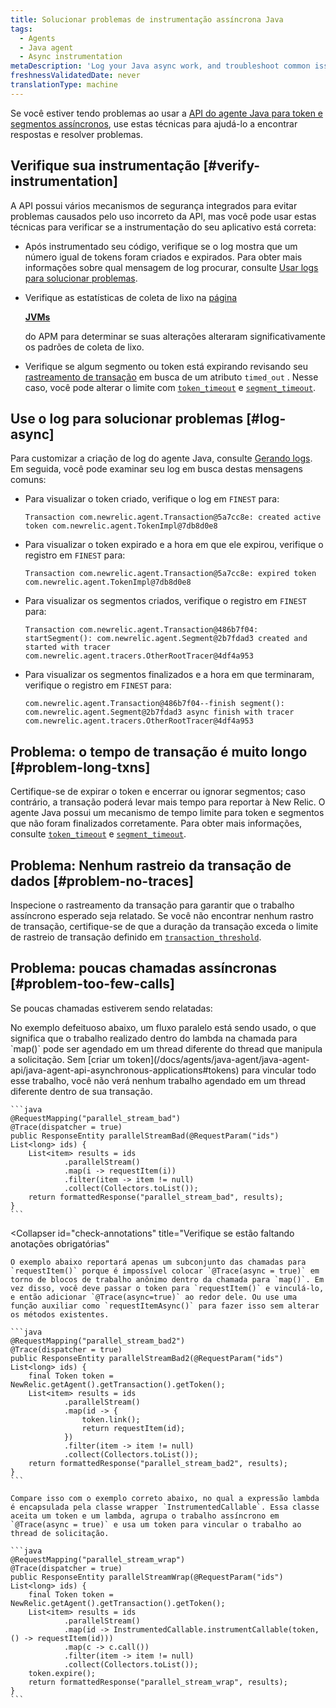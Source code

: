 ```yaml
---
title: Solucionar problemas de instrumentação assíncrona Java
tags:
  - Agents
  - Java agent
  - Async instrumentation
metaDescription: 'Log your Java async work, and troubleshoot common issues with Java async instrumentation.'
freshnessValidatedDate: never
translationType: machine
---
```


Se você estiver tendo problemas ao usar a [API do agente Java para token e segmentos assíncronos](/docs/agents/java-agent/java-agent-api/java-agent-api-asynchronous-applications), use estas técnicas para ajudá-lo a encontrar respostas e resolver problemas.

## Verifique sua instrumentação [#verify-instrumentation]

A API possui vários mecanismos de segurança integrados para evitar problemas causados pelo uso incorreto da API, mas você pode usar estas técnicas para verificar se a instrumentação do seu aplicativo está correta:

* Após instrumentado seu código, verifique se o log mostra que um número igual de tokens foram criados e expirados. Para obter mais informações sobre qual mensagem de log procurar, consulte [Usar logs para solucionar problemas](#log-async).

* Verifique as estatísticas de coleta de lixo na [página](/docs/agents/java-agent/features/jvm-metrics-page)

  <DNT>[**JVMs**](/docs/agents/java-agent/features/jvm-metrics-page)</DNT>

  [ ](/docs/agents/java-agent/features/jvm-metrics-page)do APM para determinar se suas alterações alteraram significativamente os padrões de coleta de lixo.

* Verifique se algum segmento ou token está expirando revisando seu [rastreamento de transação](/docs/apm/transactions/transaction-traces/introduction-transaction-traces) em busca de um atributo `timed_out` . Nesse caso, você pode alterar o limite com [`token_timeout`](/docs/agents/java-agent/configuration/java-agent-configuration-config-file#cfg-token_timeout) e [`segment_timeout`](/docs/agents/java-agent/configuration/java-agent-configuration-config-file#cfg-segment_timeout).

## Use o log para solucionar problemas [#log-async]

Para customizar a criação de log do agente Java, consulte [Gerando logs](/docs/agents/java-agent/troubleshooting/generating-logs-troubleshooting-java). Em seguida, você pode examinar seu log em busca destas mensagens comuns:

* Para visualizar o token criado, verifique o log em `FINEST` para:

  ```
  Transaction com.newrelic.agent.Transaction@5a7cc8e: created active token com.newrelic.agent.TokenImpl@7db8d0e8
  ```

* Para visualizar o token expirado e a hora em que ele expirou, verifique o registro em `FINEST` para:

  ```
  Transaction com.newrelic.agent.Transaction@5a7cc8e: expired token com.newrelic.agent.TokenImpl@7db8d0e8
  ```

* Para visualizar os segmentos criados, verifique o registro em `FINEST` para:

  ```
  Transaction com.newrelic.agent.Transaction@486b7f04: startSegment(): com.newrelic.agent.Segment@2b7fdad3 created and started with tracer com.newrelic.agent.tracers.OtherRootTracer@4df4a953
  ```

* Para visualizar os segmentos finalizados e a hora em que terminaram, verifique o registro em `FINEST` para:

  ```
  com.newrelic.agent.Transaction@486b7f04--finish segment(): com.newrelic.agent.Segment@2b7fdad3 async finish with tracer com.newrelic.agent.tracers.OtherRootTracer@4df4a953
  ```

## Problema: o tempo de transação é muito longo [#problem-long-txns]

Certifique-se de expirar o token e encerrar ou ignorar segmentos; caso contrário, a transação poderá levar mais tempo para reportar à New Relic. O agente Java possui um mecanismo de tempo limite para token e segmentos que não foram finalizados corretamente. Para obter mais informações, consulte [`token_timeout`](/docs/agents/java-agent/configuration/java-agent-configuration-config-file#cfg-token_timeout) e [`segment_timeout`](/docs/agents/java-agent/configuration/java-agent-configuration-config-file#cfg-segment_timeout).

## Problema: Nenhum rastreio da transação de dados [#problem-no-traces]

Inspecione o rastreamento da transação para garantir que o trabalho assíncrono esperado seja relatado. Se você não encontrar nenhum rastro de transação, certifique-se de que a duração da transação exceda o limite de rastreio de transação definido em [`transaction_threshold`](/docs/agents/java-agent/configuration/java-agent-configuration-config-file#tt-transaction_threshold).

## Problema: poucas chamadas assíncronas [#problem-too-few-calls]

Se poucas chamadas estiverem sendo relatadas:

<CollapserGroup>
  <Collapser
    id="ensure-appropriate-link"
    title="Certifique-se de que cada atividade que você monitor esteja devidamente vinculada"
  >
    No exemplo defeituoso abaixo, um fluxo paralelo está sendo usado, o que significa que o trabalho realizado dentro do lambda na chamada para `map()` pode ser agendado em um thread diferente do thread que manipula a solicitação. Sem [criar um token](/docs/agents/java-agent/java-agent-api/java-agent-api-asynchronous-applications#tokens) para vincular todo esse trabalho, você não verá nenhum trabalho agendado em um thread diferente dentro de sua transação.

    ```java
    @RequestMapping("parallel_stream_bad")
    @Trace(dispatcher = true)
    public ResponseEntity parallelStreamBad(@RequestParam("ids") List<long> ids) {
        List<item> results = ids
                .parallelStream()
                .map(i -> requestItem(i))
                .filter(item -> item != null)
                .collect(Collectors.toList());
        return formattedResponse("parallel_stream_bad", results);  
    }
    ```
  </Collapser>

  <Collapser
    id="check-annotations"
    title="Verifique se estão faltando anotações obrigatórias"
  >
    O exemplo abaixo reportará apenas um subconjunto das chamadas para `requestItem()` porque é impossível colocar `@Trace(async = true)` em torno de blocos de trabalho anônimo dentro da chamada para `map()`. Em vez disso, você deve passar o token para `requestItem()` e vinculá-lo, e então adicionar `@Trace(async=true)` ao redor dele. Ou use uma função auxiliar como `requestItemAsync()` para fazer isso sem alterar os métodos existentes.

    ```java
    @RequestMapping("parallel_stream_bad2")
    @Trace(dispatcher = true)
    public ResponseEntity parallelStreamBad2(@RequestParam("ids") List<long> ids) {
        final Token token = NewRelic.getAgent().getTransaction().getToken();
        List<item> results = ids
                .parallelStream()
                .map(id -> {
                    token.link();
                    return requestItem(id);
                })
                .filter(item -> item != null)
                .collect(Collectors.toList());
        return formattedResponse("parallel_stream_bad2", results);
    }
    ```

    Compare isso com o exemplo correto abaixo, no qual a expressão lambda é encapsulada pela classe wrapper `InstrumentedCallable`. Essa classe aceita um token e um lambda, agrupa o trabalho assíncrono em `@Trace(async = true)` e usa um token para vincular o trabalho ao thread de solicitação.

    ```java
    @RequestMapping("parallel_stream_wrap")
    @Trace(dispatcher = true)
    public ResponseEntity parallelStreamWrap(@RequestParam("ids") List<long> ids) {
        final Token token = NewRelic.getAgent().getTransaction().getToken();
        List<item> results = ids
                .parallelStream()
                .map(id -> InstrumentedCallable.instrumentCallable(token, () -> requestItem(id)))
                .map(c -> c.call())
                .filter(item -> item != null)
                .collect(Collectors.toList());
        token.expire();
        return formattedResponse("parallel_stream_wrap", results);
    }
    ```
  </Collapser>
</CollapserGroup>